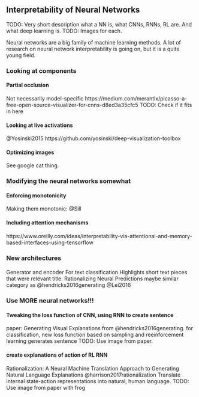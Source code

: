 ## Interpretability of Neural Networks

TODO: Very short description what a NN is, what CNNs, RNNs, RL are. And what deep learning is.
TODO: Images for each.

Neural networks are a big family of machine learning methods. 
A lot of research on neural network interpretability is going on, but it is a quite young field.


### Looking at components

#### Partial occlusion
Not necessarily model-specific
https://medium.com/merantix/picasso-a-free-open-source-visualizer-for-cnns-d8ed3a35cfc5
TODO: Check if it fits in here

#### Looking at live activations
@Yosinski2015
https://github.com/yosinski/deep-visualization-toolbox

#### Optimizing images
See google cat thing.


### Modifying the neural networks somewhat

#### Enforcing monotonicity
Making them monotonic: @Sill

#### Including attention mechanisms

https://www.oreilly.com/ideas/interpretability-via-attentional-and-memory-based-interfaces-using-tensorflow


### New architectures


####
Generator and encoder
For text classification
Highlights short text pieces that were relevant
title: Rationalizing Neural Predictions
maybe similar category as @hendricks2016generating
@Lei2016


### Use MORE neural networks!!!



#### Tweaking the loss function of CNN, using RNN to create sentence

paper: Generating Visual Explanations from @hendricks2016generating.
for classification, new loss function based on sampling and reeinforcement learning generates sentence
TODO: Use image from paper.


#### create explanations of action of RL RNN
Rationalization: A Neural Machine Translation Approach to Generating Natural Language Explanations
@harrison2017rationalization
Translate internal state-action representations into natural, human language.
TODO: Use image from paper with frog
